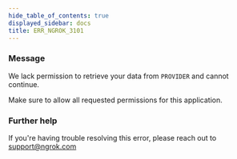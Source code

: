 ```yaml
---
hide_table_of_contents: true
displayed_sidebar: docs
title: ERR_NGROK_3101
---
```


### Message

We lack permission to retrieve your data from `PROVIDER` and cannot continue.

Make sure to allow all requested permissions for this application.

<ErrorDetails />

### Further help

If you're having trouble resolving this error, please reach out to [support@ngrok.com](mailto:support@ngrok.com?subject=Help%20with%20ERR_NGROK_3101)
